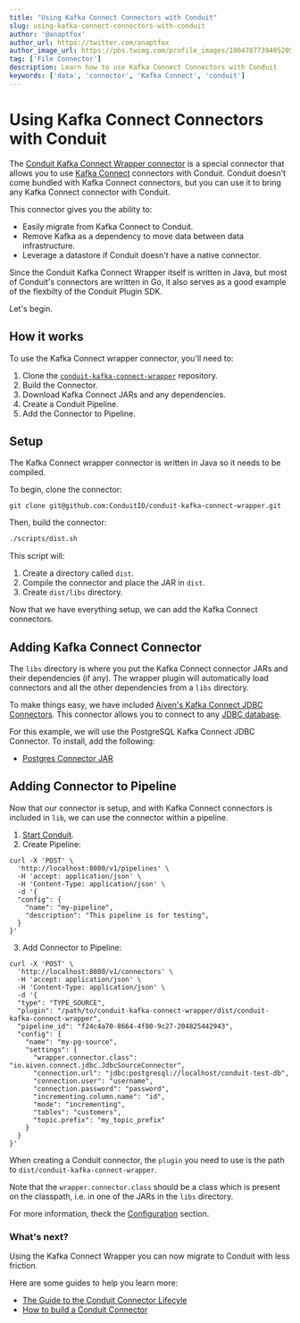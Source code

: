 ```yaml
---
title: "Using Kafka Connect Connectors with Conduit"
slug: using-kafka-connect-connectors-with-conduit
author: '@anaptfox'
author_url: https://twitter.com/anaptfox
author_image_url: https://pbs.twimg.com/profile_images/1004707739405205504/BpvzOr9X_400x400.jpg
tag: ['File Connector']
description: Learn how to use Kafka Connect Connectors with Conduit
keywords: ['data', 'connector', 'Kafka Connect', 'conduit']
---
```


# Using Kafka Connect Connectors with Conduit

The [Conduit Kafka Connect Wrapper connector](https://github.com/ConduitIO/conduit-kafka-connect-wrapper) is a special connector that allows you to use [Kafka Connect](https://docs.confluent.io/platform/current/connect/index.html) connectors with Conduit. Conduit doesn't come bundled with Kafka Connect connectors, but you can use it to bring any Kafka Connect connector with Conduit.

This connector gives you the ability to: 

- Easily migrate from Kafka Connect to Conduit.
- Remove Kafka as a dependency to move data between data infrastructure.
- Leverage a datastore if Conduit doesn't have a native connector.

Since the Conduit Kafka Connect Wrapper itself is written in Java, but most of Conduit's connectors are written in Go, it also serves as a good example of the flexbilty of the Conduit Plugin SDK.

Let's begin.

## How it works

To use the Kafka Connect wrapper connector, you'll need to:

1. Clone the [`conduit-kafka-connect-wrapper`](https://github.com/ConduitIO/conduit-kafka-connect-wrapper) repository.
1. Build the Connector.
1. Download Kafka Connect JARs and any dependencies.
1. Create a Conduit Pipeline.
1. Add the Connector to Pipeline.

<!--truncate-->

## Setup

The Kafka Connect wrapper connector is written in Java so it needs to be compiled. 

To begin, clone the connector:

```
git clone git@github.com:ConduitIO/conduit-kafka-connect-wrapper.git
```

Then, build the connector:

```bash
./scripts/dist.sh
```

This script will:

1. Create a directory called `dist`.
1. Compile the connector and place the JAR in `dist`.
1. Create `dist/libs` directory.

Now that we have everything setup, we can add the Kafka Connect connectors. 

## Adding Kafka Connect Connector

The `libs` directory is where you put the Kafka Connect connector JARs and their dependencies (if any). The wrapper plugin will automatically load connectors and all the other dependencies from a `libs` directory.

To make things easy, we have included [Aiven's Kafka Connect JDBC Connectors](https://github.com/aiven/jdbc-connector-for-apache-kafka). This connector allows you to connect to any [JDBC database](https://en.wikipedia.org/wiki/Java_Database_Connectivity#:~:text=Java%20Database%20Connectivity%20(JDBC)%20is,Edition%20platform%2C%20from%20Oracle%20Corporation.). 

For this example, we will use the PostgreSQL Kafka Connect JDBC Connector. To install, add the following:

- [Postgres Connector JAR](https://repo1.maven.org/maven2/org/postgresql/postgresql/42.3.3/postgresql-42.3.3.jar)

## Adding Connector to Pipeline

Now that our connector is setup, and with Kafka Connect connectors is included in `lib`, we can use the connector within a pipeline.

1. [Start Conduit](https://github.com/ConduitIO/conduit#installation-guide).
2. Create Pipeline: 

```curl
curl -X 'POST' \
  'http://localhost:8080/v1/pipelines' \
  -H 'accept: application/json' \
  -H 'Content-Type: application/json' \
  -d '{
  "config": {
    "name": "my-pipeline",
    "description": "This pipeline is for testing",
  }
}'
```

3. Add Connector to Pipeline:

```curl
curl -X 'POST' \
  'http://localhost:8080/v1/connectors' \
  -H 'accept: application/json' \
  -H 'Content-Type: application/json' \
  -d '{
  "type": "TYPE_SOURCE",
  "plugin": "/path/to/conduit-kafka-connect-wrapper/dist/conduit-kafka-connect-wrapper",
  "pipeline_id": "f24c4a70-8664-4f80-9c27-204825442943",
  "config": {
    "name": "my-pg-source",
    "settings": {
      "wrapper.connector.class": "io.aiven.connect.jdbc.JdbcSourceConnector",
      "connection.url": "jdbc:postgresql://localhost/conduit-test-db",
      "connection.user": "username",
      "connection.password": "password",
      "incrementing.column.name": "id",
      "mode": "incrementing",
      "tables": "customers",
      "topic.prefix": "my_topic_prefix"
    }
  }
}'
```

When creating a Conduit connector, the `plugin` you need to use is the path to `dist/conduit-kafka-connect-wrapper`. 

Note that the `wrapper.connector.class` should be a class which is present on the classpath, i.e. in one of the JARs in
the `libs` directory. 

For more information, theck the [Configuration](https://github.com/ConduitIO/conduit-kafka-connect-wrapper#configuration) section.

### What's next? 

Using the Kafka Connect Wrapper you can now migrate to Conduit with less friction. 

Here are some guides to help you learn more:

- [The Guide to the Conduit Connector Lifecyle](/guides/build-a-conduit-connector)
- [How to build a Conduit Connector](/guides/build-a-conduit-connector)

